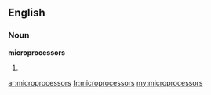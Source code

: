 ==English==

===Noun===
'''microprocessors'''

# {{plural of|[[microprocessor]]}}

[[ar:microprocessors]]
[[fr:microprocessors]]
[[my:microprocessors]]